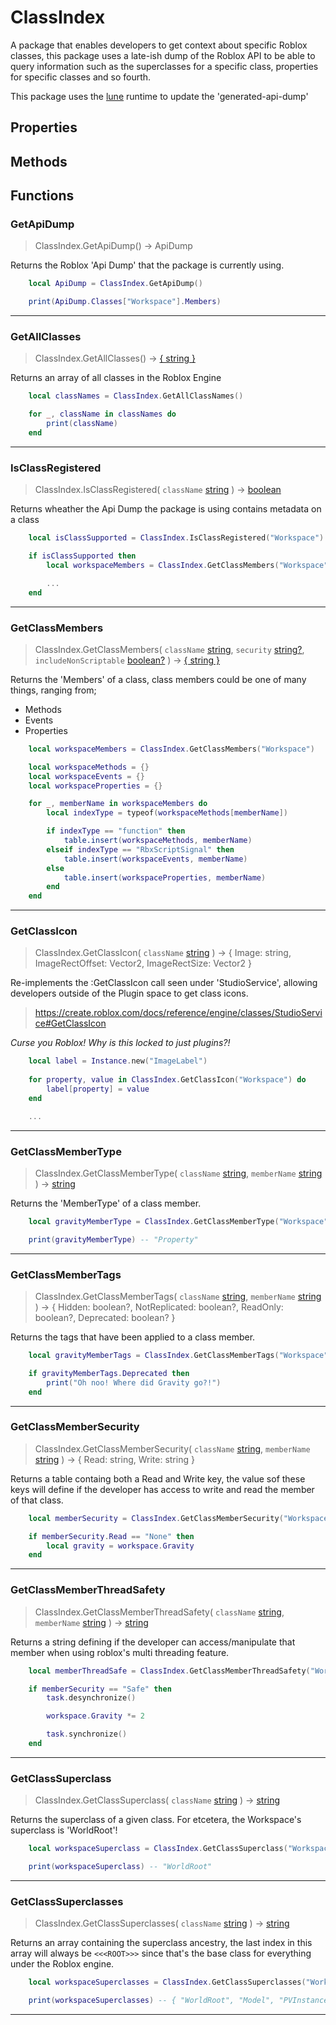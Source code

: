 
# ClassIndex
A package that enables developers to get context about specific Roblox classes, this package uses a late-ish dump of the Roblox API
	to be able to query information such as the superclasses for a specific class, properties for specific classes and so fourth.

This package uses the [lune](https://lune-org.github.io/docs) runtime to update the 'generated-api-dump'

## Properties
## Methods
## Functions
### GetApiDump

> ClassIndex.GetApiDump() ->  ApiDump 

Returns the Roblox 'Api Dump' that the package is currently using.

```lua
	local ApiDump = ClassIndex.GetApiDump()

	print(ApiDump.Classes["Workspace"].Members)
```

---
### GetAllClasses

> ClassIndex.GetAllClasses() ->  [\{ string }](https://create.roblox.com/docs/en-us/luau/strings) 

Returns an array of all classes in the Roblox Engine

```lua
	local classNames = ClassIndex.GetAllClassNames()

	for _, className in classNames do
		print(className)
	end
```

---
### IsClassRegistered

> ClassIndex.IsClassRegistered( `className` [string](https://create.roblox.com/docs/en-us/luau/strings) ) ->  [boolean](https://create.roblox.com/docs/en-us/luau/booleans) 

Returns wheather the Api Dump the package is using contains metadata on a class

```lua
	local isClassSupported = ClassIndex.IsClassRegistered("Workspace")

	if isClassSupported then
		local workspaceMembers = ClassIndex.GetClassMembers("Workspace")

		...
	end
```

---
### GetClassMembers

> ClassIndex.GetClassMembers( `className` [string](https://create.roblox.com/docs/en-us/luau/strings), `security` [string?](https://create.roblox.com/docs/en-us/luau/strings), `includeNonScriptable` [boolean?](https://create.roblox.com/docs/en-us/luau/booleans) ) ->  [\{ string }](https://create.roblox.com/docs/en-us/luau/strings) 

Returns the 'Members' of a class, class members could be one of many things, ranging from;

- Methods
- Events
- Properties

```lua
	local workspaceMembers = ClassIndex.GetClassMembers("Workspace")

	local workspaceMethods = {}
	local workspaceEvents = {}
	local workspaceProperties = {}

	for _, memberName in workspaceMembers do
		local indexType = typeof(workspaceMethods[memberName])

		if indexType == "function" then
			table.insert(workspaceMethods, memberName)
		elseif indexType == "RbxScriptSignal" then
			table.insert(workspaceEvents, memberName)
		else
			table.insert(workspaceProperties, memberName)
		end
	end
```

---
### GetClassIcon

> ClassIndex.GetClassIcon( `className` [string](https://create.roblox.com/docs/en-us/luau/strings) ) ->  \{ Image: string, ImageRectOffset: Vector2, ImageRectSize: Vector2 } 

Re-implements the :GetClassIcon call seen under 'StudioService', allowing developers outside of the Plugin space to get class
icons.

> https://create.roblox.com/docs/reference/engine/classes/StudioService#GetClassIcon

*Curse you Roblox! Why is this locked to just plugins?!*

```lua
	local label = Instance.new("ImageLabel")
	
	for property, value in ClassIndex.GetClassIcon("Workspace") do
		label[property] = value
	end

	...
```

---
### GetClassMemberType

> ClassIndex.GetClassMemberType( `className` [string](https://create.roblox.com/docs/en-us/luau/strings), `memberName` [string](https://create.roblox.com/docs/en-us/luau/strings) ) ->  [string](https://create.roblox.com/docs/en-us/luau/strings) 

Returns the 'MemberType' of a class member.

```lua
	local gravityMemberType = ClassIndex.GetClassMemberType("Workspace", "Gravity")

	print(gravityMemberType) -- "Property"
```

---
### GetClassMemberTags

> ClassIndex.GetClassMemberTags( `className` [string](https://create.roblox.com/docs/en-us/luau/strings), `memberName` [string](https://create.roblox.com/docs/en-us/luau/strings) ) ->  \{ Hidden: boolean?, NotReplicated: boolean?, ReadOnly: boolean?, Deprecated: boolean? } 

Returns the tags that have been applied to a class member.

```lua
	local gravityMemberTags = ClassIndex.GetClassMemberTags("Workspace", "Gravity")

	if gravityMemberTags.Deprecated then
		print("Oh noo! Where did Gravity go?!")
	end
```

---
### GetClassMemberSecurity

> ClassIndex.GetClassMemberSecurity( `className` [string](https://create.roblox.com/docs/en-us/luau/strings), `memberName` [string](https://create.roblox.com/docs/en-us/luau/strings) ) ->  \{ Read: string, Write: string } 

Returns a table containg both a Read and Write key, the value sof these keys will define if the developer has
	access to write and read the member of that class.

```lua
	local memberSecurity = ClassIndex.GetClassMemberSecurity("Workspace", "Gravity")

	if memberSecurity.Read == "None" then
		local gravity = workspace.Gravity
	end
```

---
### GetClassMemberThreadSafety

> ClassIndex.GetClassMemberThreadSafety( `className` [string](https://create.roblox.com/docs/en-us/luau/strings), `memberName` [string](https://create.roblox.com/docs/en-us/luau/strings) ) ->  [string](https://create.roblox.com/docs/en-us/luau/strings) 

Returns a string defining if the developer can access/manipulate that member when using roblox's multi threading feature.

```lua
	local memberThreadSafe = ClassIndex.GetClassMemberThreadSafety("Workspace", "Gravity")

	if memberSecurity == "Safe" then
		task.desynchronize()

		workspace.Gravity *= 2

		task.synchronize()
	end
```

---
### GetClassSuperclass

> ClassIndex.GetClassSuperclass( `className` [string](https://create.roblox.com/docs/en-us/luau/strings) ) ->  [string](https://create.roblox.com/docs/en-us/luau/strings) 

Returns the superclass of a given class. For etcetera, the Workspace's superclass is 'WorldRoot'!

```lua
	local workspaceSuperclass = ClassIndex.GetClassSuperclass("Workspace")

	print(workspaceSuperclass) -- "WorldRoot"
```

---
### GetClassSuperclasses

> ClassIndex.GetClassSuperclasses( `className` [string](https://create.roblox.com/docs/en-us/luau/strings) ) ->  [string](https://create.roblox.com/docs/en-us/luau/strings) 

Returns an array containing the superclass ancestry, the last index in this array will always be `<<<ROOT>>>` since that's the
	base class for everything under the Roblox engine.

```lua
	local workspaceSuperclasses = ClassIndex.GetClassSuperclasses("Workspace")

	print(workspaceSuperclasses) -- { "WorldRoot", "Model", "PVInstance", "Instance", "`<<<ROOT>>>`" }
```

---
